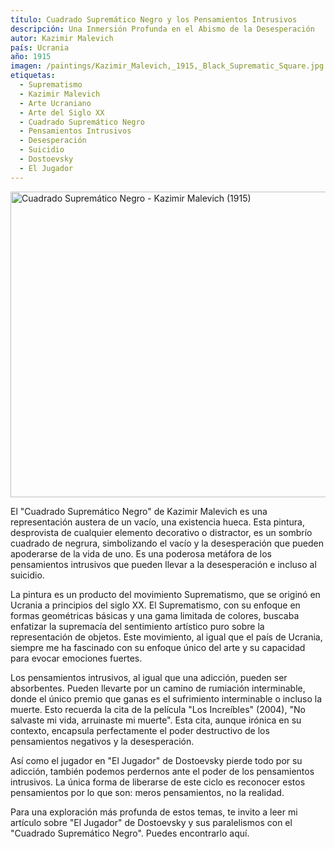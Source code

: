 ```yaml
---
título: Cuadrado Supremático Negro y los Pensamientos Intrusivos
descripción: Una Inmersión Profunda en el Abismo de la Desesperación
autor: Kazimir Malevich
país: Ucrania
año: 1915
imagen: /paintings/Kazimir_Malevich,_1915,_Black_Suprematic_Square.jpg
etiquetas:
  - Suprematismo
  - Kazimir Malevich
  - Arte Ucraniano
  - Arte del Siglo XX
  - Cuadrado Supremático Negro
  - Pensamientos Intrusivos
  - Desesperación
  - Suicidio
  - Dostoevsky
  - El Jugador
---
```


<Image className="w-full" width="1080" height="489" src="/paintings/Kazimir_Malevich,_1915,_Black_Suprematic_Square.jpg"
       alt="Cuadrado Supremático Negro - Kazimir Malevich (1915)"
       caption="Cuadrado Supremático Negro - Kazimir Malevich (1915)"/>

El "Cuadrado Supremático Negro" de Kazimir Malevich es una representación austera de un vacío, una existencia hueca. Esta pintura, desprovista de cualquier elemento decorativo o distractor, es un sombrío cuadrado de negrura, simbolizando el vacío y la desesperación que pueden apoderarse de la vida de uno. Es una poderosa metáfora de los pensamientos intrusivos que pueden llevar a la desesperación e incluso al suicidio.

La pintura es un producto del movimiento Suprematismo, que se originó en Ucrania a principios del siglo XX. El Suprematismo, con su enfoque en formas geométricas básicas y una gama limitada de colores, buscaba enfatizar la supremacía del sentimiento artístico puro sobre la representación de objetos. Este movimiento, al igual que el país de Ucrania, siempre me ha fascinado con su enfoque único del arte y su capacidad para evocar emociones fuertes.

Los pensamientos intrusivos, al igual que una adicción, pueden ser absorbentes. Pueden llevarte por un camino de rumiación interminable, donde el único premio que ganas es el sufrimiento interminable o incluso la muerte. Esto recuerda la cita de la película "Los Increíbles" (2004), "No salvaste mi vida, arruinaste mi muerte". Esta cita, aunque irónica en su contexto, encapsula perfectamente el poder destructivo de los pensamientos negativos y la desesperación.

Así como el jugador en "El Jugador" de Dostoevsky pierde todo por su adicción, también podemos perdernos ante el poder de los pensamientos intrusivos. La única forma de liberarse de este ciclo es reconocer estos pensamientos por lo que son: meros pensamientos, no la realidad.

Para una exploración más profunda de estos temas, te invito a leer mi artículo sobre "El Jugador" de Dostoevsky y sus paralelismos con el "Cuadrado Supremático Negro". Puedes encontrarlo <Link href="/posts/el-jugador-y-el-cuadrado-negro">aquí</Link>.
